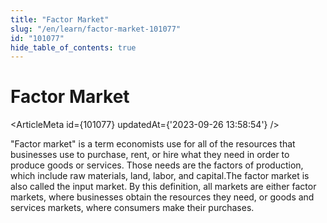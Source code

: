 ```yaml
---
title: "Factor Market"
slug: "/en/learn/factor-market-101077"
id: "101077"
hide_table_of_contents: true
---
```



# Factor Market

<ArticleMeta id={101077} updatedAt={'2023-09-26 13:58:54'} />
<div className='border-solid border-b border-t-0 my-4 border-[var(--ifm-color-gray-300)]' />

"Factor market" is a term economists use for all of the resources that businesses use to purchase, rent, or hire what they need in order to produce goods or services. Those needs are the factors of production, which include raw materials, land, labor, and capital.The factor market is also called the input market. By this definition, all markets are either factor markets, where businesses obtain the resources they need, or goods and services markets, where consumers make their purchases.
